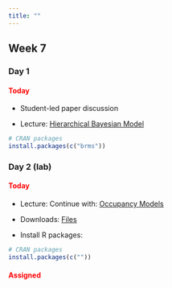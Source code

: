 ```yaml
---
title: ""
---
```


## Week 7

### Day 1

#### [Today]{style="color:red;"}

-   Student-led paper discussion

-   Lecture: <a href="/FW680A4/hbayes.qmd">Hierarchical Bayesian Model</a>


```r
# CRAN packages
install.packages(c("brms"))
```


### Day 2 (lab)

#### [Today]{style="color:red;"}

-    Lecture: Continue with: <a href="/FW680A4/bayesian.qmd">Occupancy Models</a>

-   Downloads: <a href="/classfiles/occlab/week7files.zip">Files</a>

-   Install R packages:

```r
# CRAN packages
install.packages(c(""))
```


#### [Assigned]{style="color:red;"}



<!-- -   Readings for next class:  -->
<!--     - <a href="https://statistics4ecologists-v2.netlify.app/mmi#mmi">Fieberg, Ch. 8</a> -->






